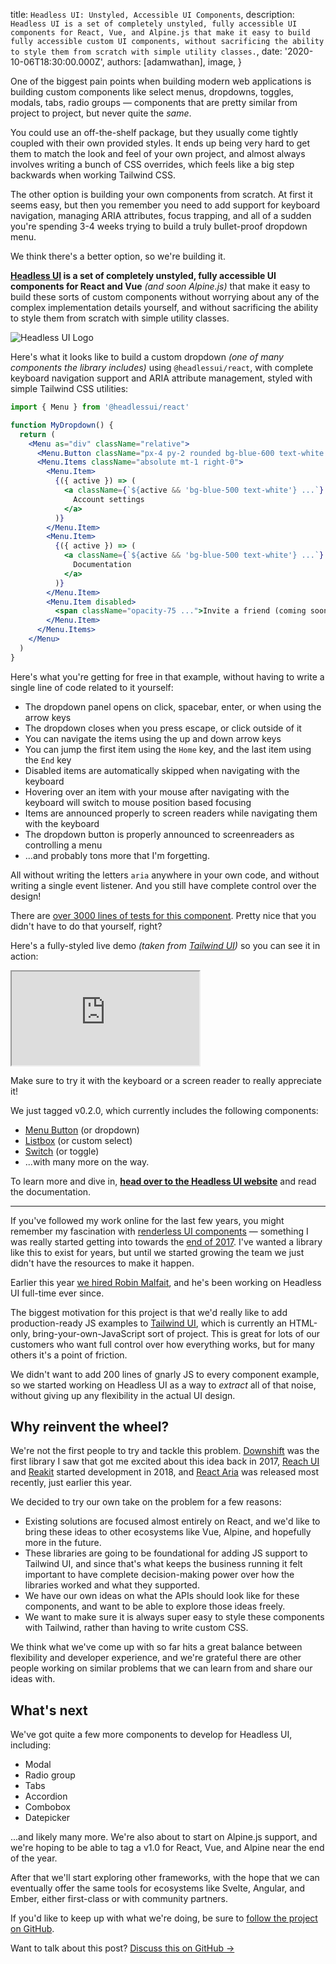 
  title: `Headless UI: Unstyled, Accessible UI Components`,
  description: `Headless UI is a set of completely unstyled, fully accessible UI components for React, Vue, and Alpine.js that make it easy to build fully accessible custom UI components, without sacrificing the ability to style them from scratch with simple utility classes.`,
  date: '2020-10-06T18:30:00.000Z',
  authors: [adamwathan],
  image,
}

One of the biggest pain points when building modern web applications is building custom components like select menus, dropdowns, toggles, modals, tabs, radio groups — components that are pretty similar from project to project, but never quite the _same_.

You could use an off-the-shelf package, but they usually come tightly coupled with their own provided styles. It ends up being very hard to get them to match the look and feel of your own project, and almost always involves writing a bunch of CSS overrides, which feels like a big step backwards when working Tailwind CSS.

The other option is building your own components from scratch. At first it seems easy, but then you remember you need to add support for keyboard navigation, managing ARIA attributes, focus trapping, and all of a sudden you're spending 3-4 weeks trying to build a truly bullet-proof dropdown menu.

We think there's a better option, so we're building it.

<!--more-->

**[Headless UI](https://headlessui.dev) is a set of completely unstyled, fully accessible UI components for React and Vue** _(and soon Alpine.js)_ that make it easy to build these sorts of custom components without worrying about any of the complex implementation details yourself, and without sacrificing the ability to style them from scratch with simple utility classes.

<img src={headlessUiCard} alt="Headless UI Logo" />

Here's what it looks like to build a custom dropdown _(one of many components the library includes)_ using `@headlessui/react`, with complete keyboard navigation support and ARIA attribute management, styled with simple Tailwind CSS utilities:

```jsx
import { Menu } from '@headlessui/react'

function MyDropdown() {
  return (
    <Menu as="div" className="relative">
      <Menu.Button className="px-4 py-2 rounded bg-blue-600 text-white ...">Options</Menu.Button>
      <Menu.Items className="absolute mt-1 right-0">
        <Menu.Item>
          {({ active }) => (
            <a className={`${active && 'bg-blue-500 text-white'} ...`} href="/account-settings">
              Account settings
            </a>
          )}
        </Menu.Item>
        <Menu.Item>
          {({ active }) => (
            <a className={`${active && 'bg-blue-500 text-white'} ...`} href="/documentation">
              Documentation
            </a>
          )}
        </Menu.Item>
        <Menu.Item disabled>
          <span className="opacity-75 ...">Invite a friend (coming soon!)</span>
        </Menu.Item>
      </Menu.Items>
    </Menu>
  )
}
```

Here's what you're getting for free in that example, without having to write a single line of code related to it yourself:

- The dropdown panel opens on click, spacebar, enter, or when using the arrow keys
- The dropdown closes when you press escape, or click outside of it
- You can navigate the items using the up and down arrow keys
- You can jump the first item using the `Home` key, and the last item using the `End` key
- Disabled items are automatically skipped when navigating with the keyboard
- Hovering over an item with your mouse after navigating with the keyboard will switch to mouse position based focusing
- Items are announced properly to screen readers while navigating them with the keyboard
- The dropdown button is properly announced to screenreaders as controlling a menu
- ...and probably tons more that I'm forgetting.

All without writing the letters `aria` anywhere in your own code, and without writing a single event listener. And you still have complete control over the design!

There are [over 3000 lines of tests for this component](https://github.com/tailwindlabs/headlessui/blob/c7b91dc7315b1f49c1a469f70eb1f6eba6a2e31c/packages/%40headlessui-react/src/components/menu/menu.test.tsx). Pretty nice that you didn't have to do that yourself, right?

Here's a fully-styled live demo _(taken from [Tailwind UI](https://tailwindui.com))_ so you can see it in action:

<iframe
  src="https://codesandbox.io/embed/headlessuireact-menu-example-b6xje?fontsize=14&hidenavigation=1&module=%2Fsrc%2FApp.js&theme=dark"
  className="w-full border-0 rounded overflow-hidden"
  style={{ height: '480px' }}
  title="@headlessui/react Menu Example"
  allow="accelerometer; ambient-light-sensor; camera; encrypted-media; geolocation; gyroscope; hid; microphone; midi; payment; usb; vr; xr-spatial-tracking"
  sandbox="allow-forms allow-modals allow-popups allow-presentation allow-same-origin allow-scripts"
></iframe>

Make sure to try it with the keyboard or a screen reader to really appreciate it!

We just tagged v0.2.0, which currently includes the following components:

- [Menu Button](https://codesandbox.io/s/headlessuivue-menu-example-70br3?file=/src/App.vue) (or dropdown)
- [Listbox](https://codesandbox.io/s/headlessuivue-listbox-example-mi67g?file=/src/App.vue) (or custom select)
- [Switch](https://codesandbox.io/s/headlessuivue-switch-example-8ycp6?file=/src/App.vue) (or toggle)
- ...with many more on the way.

To learn more and dive in, [**head over to the Headless UI website**](https://headlessui.dev) and read the documentation.

---

If you've followed my work online for the last few years, you might remember my fascination with [renderless UI components](https://adamwathan.me/renderless-components-in-vuejs/) — something I was really started getting into towards the [end of 2017](https://fullstackradio.com/79). I've wanted a library like this to exist for years, but until we started growing the team we just didn't have the resources to make it happen.

Earlier this year [we hired Robin Malfait](https://blog.tailwindcss.com/from-900-to-1-how-we-hired-robin-malfait), and he's been working on Headless UI full-time ever since.

The biggest motivation for this project is that we'd really like to add production-ready JS examples to [Tailwind UI](https://tailwindui.com), which is currently an HTML-only, bring-your-own-JavaScript sort of project. This is great for lots of our customers who want full control over how everything works, but for many others it's a point of friction.

We didn't want to add 200 lines of gnarly JS to every component example, so we started working on Headless UI as a way to _extract_ all of that noise, without giving up any flexibility in the actual UI design.

## Why reinvent the wheel?

We're not the first people to try and tackle this problem. [Downshift](https://github.com/downshift-js/downshift) was the first library I saw that got me excited about this idea back in 2017, [Reach UI](https://reach.tech/) and [Reakit](https://reakit.io/) started development in 2018, and [React Aria](https://react-spectrum.adobe.com/react-aria/getting-started.html) was released most recently, just earlier this year.

We decided to try our own take on the problem for a few reasons:

- Existing solutions are focused almost entirely on React, and we'd like to bring these ideas to other ecosystems like Vue, Alpine, and hopefully more in the future.
- These libraries are going to be foundational for adding JS support to Tailwind UI, and since that's what keeps the business running it felt important to have complete decision-making power over how the libraries worked and what they supported.
- We have our own ideas on what the APIs should look like for these components, and want to be able to explore those ideas freely.
- We want to make sure it is always super easy to style these components with Tailwind, rather than having to write custom CSS.

We think what we've come up with so far hits a great balance between flexibility and developer experience, and we're grateful there are other people working on similar problems that we can learn from and share our ideas with.

## What's next

We've got quite a few more components to develop for Headless UI, including:

- Modal
- Radio group
- Tabs
- Accordion
- Combobox
- Datepicker

...and likely many more. We're also about to start on Alpine.js support, and we're hoping to be able to tag a v1.0 for React, Vue, and Alpine near the end of the year.

After that we'll start exploring other frameworks, with the hope that we can eventually offer the same tools for ecosystems like Svelte, Angular, and Ember, either first-class or with community partners.

If you'd like to keep up with what we're doing, be sure to [follow the project on GitHub](https://github.com/tailwindlabs/headlessui).

<Footer>
  Want to talk about this post? <a href="https://github.com/tailwindcss/tailwindcss/discussions/2508">Discuss this on GitHub →</a>
</Footer>
